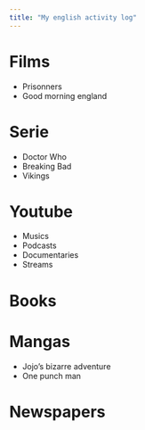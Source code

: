 ```yaml
---
title: "My english activity log"
---
```




# Films

* Prisonners
* Good morning england 

# Serie

* Doctor Who 
* Breaking Bad 
* Vikings 

# Youtube

* Musics
* Podcasts
* Documentaries 
* Streams 

# Books 

# Mangas

* Jojo's bizarre adventure
* One punch man 

# Newspapers
